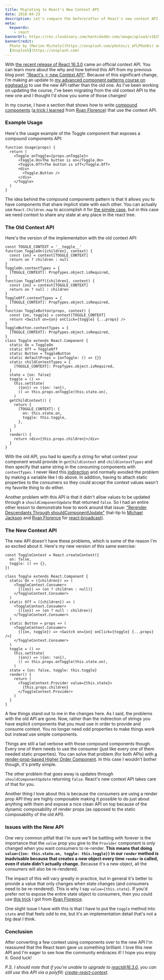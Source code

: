 ```yaml
---
title: Migrating to React's New Context API
date: 2018-04-23
description: Let's compare the before/after of React's new context API.
meta:
  keywords:
    - react
bannerUrl: https://res.cloudinary.com/kentcdodds-com/image/upload/v1625033161/kentcdodds.com/content/blog/migrating-to-reacts-new-context-api/banner.jpg
bannerCredit:
  Photo by [Marion Michele](https://unsplash.com/photos/z_eFLP9aS6s) on
  [Unsplash](https://unsplash.com)
---
```


With
[the recent release of React 16.3.0](https://reactjs.org/blog/2018/03/29/react-v-16-3.html)
came an official context API. You can learn more about the why and how behind
this API from my previous blog post:
["React's ⚛️ new Context API"](/blog/reacts-new-context-api). Because of this
significant change, I'm making an update to
[my advanced component patterns course on egghead.io](https://egghead.io/courses/advanced-react-component-patterns)
to use the new API rather than the old one. As I've been working on updating the
course, I've been migrating from the old context API to the new one and I
thought I'd show you some of those changes!

In my course, I have a section that shows how to write
[compound components](https://egghead.io/lessons/react-make-compound-react-components-flexible)
([a trick I learned](https://youtu.be/hEGg-3pIHlE) from
[Ryan Florence](https://twitter.com/ryanflorence)) that use the context API.

### Example Usage

Here's the usage example of the Toggle component that exposes a compound
components API:

```tsx
function Usage(props) {
  return (
    <Toggle onToggle={props.onToggle}>
      <Toggle.On>The button is on</Toggle.On>
      <Toggle.Off>The button is off</Toggle.Off>
      <div>
        <Toggle.Button />
      </div>
    </Toggle>
  )
}
```

The idea behind the compound components pattern is that it allows you to have
components that share implicit state with each other. You can actually use
`React.Children.map` to accomplish it for
[the simple case](https://egghead.io/lessons/react-write-compound-components),
but in this case we need context to share any state at any place in the react
tree.

### The Old Context API

Here's the version of the implementation with the old context API:

```tsx
const TOGGLE_CONTEXT = '__toggle__'
function ToggleOn({children}, context) {
  const {on} = context[TOGGLE_CONTEXT]
  return on ? children : null
}
ToggleOn.contextTypes = {
  [TOGGLE_CONTEXT]: PropTypes.object.isRequired,
}
function ToggleOff({children}, context) {
  const {on} = context[TOGGLE_CONTEXT]
  return on ? null : children
}
ToggleOff.contextTypes = {
  [TOGGLE_CONTEXT]: PropTypes.object.isRequired,
}
function ToggleButton(props, context) {
  const {on, toggle} = context[TOGGLE_CONTEXT]
  return <Switch on={on} onClick={toggle} {...props} />
}
ToggleButton.contextTypes = {
  [TOGGLE_CONTEXT]: PropTypes.object.isRequired,
}
class Toggle extends React.Component {
  static On = ToggleOn
  static Off = ToggleOff
  static Button = ToggleButton
  static defaultProps = {onToggle: () => {}}
  static childContextTypes = {
    [TOGGLE_CONTEXT]: PropTypes.object.isRequired,
  }
  state = {on: false}
  toggle = () =>
    this.setState(
      ({on}) => ({on: !on}),
      () => this.props.onToggle(this.state.on),
    )
  getChildContext() {
    return {
      [TOGGLE_CONTEXT]: {
        on: this.state.on,
        toggle: this.toggle,
      },
    }
  }
  render() {
    return <div>{this.props.children}</div>
  }
}
```

With the old API, you had to specify a string for what context your component
would provide in `getChildContext` and `childContextTypes` and then specify that
same string in the consuming components with `contextTypes`. I never liked this
[indirection](https://en.wikipedia.org/wiki/Indirection) and normally avoided
the problem by making a variable like I do above. In addition, having to attach
static properties to the consumers so they could accept the context values
wasn't my favorite thing to do either.

Another problem with this API is that it didn't allow values to be updated
through a `shouldComponentUpdate` that returned `false`. So I had an entire
other lesson to demonstrate how to work around that issue:
["Rerender Descendants Through shouldComponentUpdate"](https://egghead.io/lessons/react-rerender-descendants-through-shouldcomponentupdate)
(hat-tip to [Michael Jackson](https://twitter.com/mjackson) and
[Ryan Florence](https://twitter.com/ryanflorence) for
[react-broadcast](https://github.com/ReactTraining/react-broadcast)).

### The New Context API

The new API doesn't have these problems, which is some of the reason I'm so
excited about it. Here's my new version of this same exercise:

```tsx
const ToggleContext = React.createContext({
  on: false,
  toggle: () => {},
})

class Toggle extends React.Component {
  static On = ({children}) => (
    <ToggleContext.Consumer>
      {({on}) => (on ? children : null)}
    </ToggleContext.Consumer>
  )
  static Off = ({children}) => (
    <ToggleContext.Consumer>
      {({on}) => (on ? null : children)}
    </ToggleContext.Consumer>
  )
  static Button = props => (
    <ToggleContext.Consumer>
      {({on, toggle}) => <Switch on={on} onClick={toggle} {...props} />}
    </ToggleContext.Consumer>
  )
  toggle = () =>
    this.setState(
      ({on}) => ({on: !on}),
      () => this.props.onToggle(this.state.on),
    )
  state = {on: false, toggle: this.toggle}
  render() {
    return (
      <ToggleContext.Provider value={this.state}>
        {this.props.children}
      </ToggleContext.Provider>
    )
  }
}
```

A few things stand out to me in the changes here. As I said, the problems with
the old API are gone. Now, rather than the indirection of strings you have
explicit components that you must use in order to provide and consume context.
You no longer need odd properties to make things work but instead use simple
components.

Things are still a tad verbose with those compound components though. Every one
of them needs to use the consumer (just like every one of them needed static
properties). You can solve that problem (for both APIs) with
[a render-prop-based Higher Order Component](https://egghead.io/lessons/react-implement-a-higher-order-component-with-render-props).
In this case I wouldn't bother though, it's pretty simple.

The other problem that goes away is updates through `shouldComponentUpdate`
returning `false`. React's new context API takes care of that for you.

Another thing I love about this is because the consumers are using a render prop
API they are highly composable making it possible to do just about anything with
them and expose a nice clean API on top because of the dynamic composability of
render props (as opposed to the static composability of the old API).

### Issues with the New API

One very common pitfall that I'm sure we'll be battling with forever is the
importance that the `value` prop you give to the `Provider` component is only
changed when you want consumers to re-render. **This means that doing
`value={{on: this.state.on, toggle: this.toggle}}` in our `render` method is
inadvisable because that creates a new object every time `render` is called,
even if state didn't actually change.** Because it's a new object, all the
consumers will also be re-rendered.

The impact of this will vary greatly in practice, but in general it's better to
provide a value that only changes when state changes (and consumers need to be
re-rendered). This is why I say `value={this.state}`. If you'd prefer not to
expose the entire state object to consumers, then you could use
[this trick](https://twitter.com/ryanflorence/status/981179212147998721) I got
from [Ryan Florence](https://twitter.com/ryanflorence).

One slight issue I have with this is that I have to put the `toggle` method into
`state` and that feels odd to me, but it's an implementation detail that's not a
big deal I think.

### Conclusion

After converting a few context using components over to the new API I'm
reassured that the React team gave us something brilliant. I love this new API
and I'm eager to see how the community embraces it! I hope you enjoy it. Good
luck!

_P.S. I should note that if you're unable to upgrade to react@16.3.0, you can
still use this API via a polyfill:_
[_create-react-context_](https://www.npmjs.com/package/create-react-context)_._
